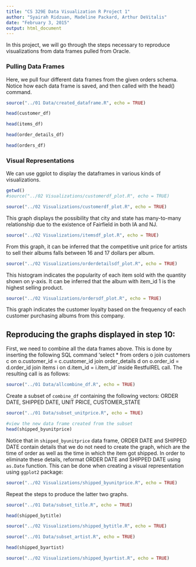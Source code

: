 ```yaml
---
title: "CS 329E Data Visualization R Project 1"
author: "Syairah Ridzuan, Madeline Packard, Arthur DeVitalis"
date: "February 3, 2015"
output: html_document
---
```


In this project, we will go through the steps necessary to reproduce visualizations from data frames pulled from Oracle.

### Pulling Data Frames
Here, we pull four different data frames from the given orders schema. Notice how each data frame is saved, and then called with the head() command.

```r
source("../01 Data/created_dataframe.R", echo = TRUE)
```

```r
head(customer_df)
```

```r
head(items_df)
```

```r
head(order_details_df)
```

```r
head(orders_df)
```

### Visual Representations
We can use ggplot to display the dataframes in various kinds of visualizations. 

```r
getwd()
#source("../02 Visualizations/customerdf_plot.R", echo = TRUE)
```

```r
source("../02 Visualizations/customerdf_plot.R", echo = TRUE)
```

This graph displays the possibility that city and state has many-to-many relationship due to the existence of Fairfield in both IA and NJ.  

```r
source("../02 Visualizations/itemsdf_plot.R", echo = TRUE)
```

From this graph, it can be inferred that the competitive unit price for artists to sell their albums falls between 16 and 17 dollars per album.

```r
source("../02 Visualizations/orderdetailsdf_plot.R", echo = TRUE)
```

This histogram indicates the popularity of each item sold with the quantity shown on y-axis. It can be inferred that the album with item_id 1 is the highest selling product.

```r
source("../02 Visualizations/ordersdf_plot.R", echo = TRUE)
```

This graph indicates the customer loyalty based on the frequency of each customer purchasing albums from this company.


## Reproducing the graphs displayed in step 10:

First, we need to combine all the data frames above. This is done by inserting the following SQL command 'select * from orders o join customers c on o.customer_id = c.customer_id join order_details d on o.order_id = d.order_id join items i on d.item_id = i.item_id' inside RestfulREL call. The resulting call is as follows:
  
```r
source("../01 Data/allcombine_df.R", echo = TRUE)
```

Create a subset of `combine_df` containing the following vectors: ORDER DATE, SHIPPED DATE, UNIT PRICE, CUSTOMER_STATE
```r
source("../01 Data/subset_unitprice.R", echo = TRUE)
```

```r
#view the new data frame created from the subset
head(shipped_byunitprice)
```

Notice that in `shipped_byunitprice` data frame, ORDER DATE and SHIPPED DATE contain details that we do not need to create the graph, which are the time of order as well as the time in which the item got shipped. In order to eliminate these details, reformat ORDER DATE and SHIPPED DATE using `as.Date` function. This can be done when creating a visual representation using `ggplot2` package:

```r
source("../02 Visualizations/shipped_byunitprice.R", echo = TRUE)
```

Repeat the steps to produce the latter two graphs.

```r
source("../01 Data/subset_title.R", echo = TRUE)
```

```r
head(shipped_bytitle)
```

```r
source("../02 Visualizations/shipped_bytitle.R", echo = TRUE)
```

```r
source("../01 Data/subset_artist.R", echo = TRUE)
```

```r
head(shipped_byartist)
```

```r
source("../02 Visualizations/shipped_byartist.R", echo = TRUE)
```







